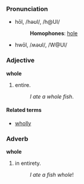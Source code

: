 ===Pronunciation===
*hōl, /həʊl/, /h@Ul/
*:'''Homophones''': [[hole]]
*hwōl, /ʍəʊl/, /W@Ul/

===Adjective===
'''whole'''

# entire.
#:''I ate a whole fish''.

====Related terms====
*[[wholly]]

===Adverb===
'''whole'''

# in entirety.
#:''I ate a fish whole''!